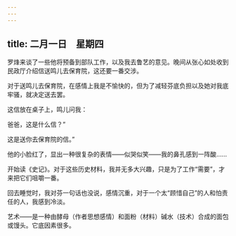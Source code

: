 ```yaml
---
---
---
```

title: 二月一日　星期四
---




罗烽来谈了一些他将预备到部队工作，以及我去鲁艺的意见。晚间从张心如处收到民政厅介绍信送鸣儿去保育院，这还要一番交涉。

对于送鸣儿去保育院，在感情上我是不愉快的，但为了减轻芬底负担以及她对我底牢骚，就决定送去罢。

这信放在桌子上，鸣儿问我：

爸爸，这是什么信？”

这是送你去保育院的信。”

他的小脸红了，显出一种很复杂的表情——似哭似笑——我的鼻孔感到一阵酸……



开始读《史记》。对于这些历史材料，我并无多大兴趣，只是为了工作“需要”，才来把它们咀嚼一番。

回去睡觉时，我对芬一句话也没说，感情沉重，对于一个太“顾惜自己”的人和怕责任的人，我感到冷淡。



艺术——是一种由酵母（作者思想感情）和面粉（材料）碱水（技术）合成的面包或馒头。它底因素很多。